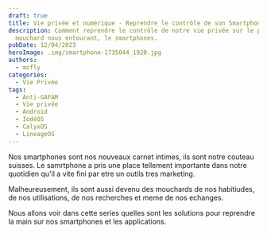 ```yaml
---
draft: true
title: Vie privée et numérique - Reprendre le contrôle de son Smartphone
description: Comment reprendre le contrôle de notre vie privée sur le plus gros
  mouchard nous entourant, le smartphones.
pubDate: 12/04/2023
heroImage: .img/smartphone-1735044_1920.jpg
authors:
  - mcfly
categories:
  - Vie Privée
tags:
  - Anti-GAFAM
  - Vie privée
  - Android
  - IodéOS
  - CalyxOS
  - LineageOS
---
```


Nos smartphones sont nos nouveaux carnet intimes, ils sont notre couteau suisses.
Le samrtphone a pris une place tellement importante dans notre quotidien qu'il a vite fini par etre un outils tres marketing.

Malheureusement, ils sont aussi devenu des mouchards de nos habitiudes, de nos utilisations, de nos recherches et meme de nos echanges.

Nous allons voir dans cette series quelles sont les solutions pour reprendre la main sur nos smartphones et les applications.
